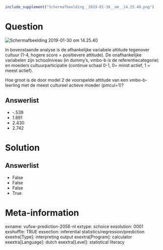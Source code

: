 ```{r, echo = FALSE, results = "hide"}
include_supplement("Schermafbeelding__2019-01-30__om__14.25.40.png")
```

Question
========
<img src="Schermafbeelding__2019-01-30__om__14.25.40.png"
class="fr-fic fr-dii tvcss_2"
alt="Schermafbeelding 2019-01-30 om 14.25.40" />  
  
In bovenstaande analyse is de afhankelijke variabele attitude tegenover
cultuur (1-4, hogere score = positievere attitude). De onafhankelijke
variabelen zijn schoolniveau (in dummy’s, vmbo-b is de
referentiecategorie) en moeders cultuurparticipatie (continue schaal
0-1, 0= minst actief, 1 = meest actief).  
  
Hoe groot is de door model 2 de voorspelde attitude van een
vmbo-b-leerling met de meest cultureel actieve moeder (pmcul=1)?

Answerlist
----------
* -.539
* 1.891
* 2.430
* 2.742

Solution
========










Answerlist
----------
* False
* False
* False
* True

Meta-information
================
exname: vufsw-prediction-2056-nl
extype: schoice
exsolution: 0001
exshuffle: TRUE
exsection: inferential statistics/regression/prediction
exextra[Type]: interpreting output
exextra[Program]: calculator
exextra[Language]: dutch
exextra[Level]: statistical literacy

